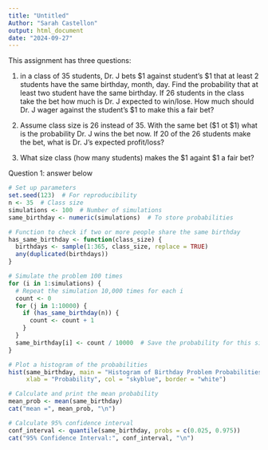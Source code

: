 ```yaml
---
title: "Untitled"
Author: "Sarah Castellon"
output: html_document
date: "2024-09-27"
---
```



This assignment has three questions:  

1. in a class of 35 students, Dr. J bets $1 against student's $1  that at least 2 students have the same birthday, month, day.
Find the probability that at least two student have the same birthday.  If 26 students in the class take the bet how much is Dr. J expected to win/lose.   How much should Dr. J wager against the student's $1 to make this a fair bet?

2. Assume class size is 26 instead of 35.  With the same bet ($1 ot $1) what is the probability Dr. J wins the bet now.  If 20 of the 26 students make the bet, what is Dr. J's expected profit/loss?

3. What size class (how many students) makes the $1 againt $1 a fair bet?

Question 1: answer below   


```r
# Set up parameters
set.seed(123)  # For reproducibility
n <- 35  # Class size
simulations <- 100  # Number of simulations
same_birthday <- numeric(simulations)  # To store probabilities

# Function to check if two or more people share the same birthday
has_same_birthday <- function(class_size) {
  birthdays <- sample(1:365, class_size, replace = TRUE)
  any(duplicated(birthdays))
}

# Simulate the problem 100 times
for (i in 1:simulations) {
  # Repeat the simulation 10,000 times for each i
  count <- 0
  for (j in 1:10000) {
    if (has_same_birthday(n)) {
      count <- count + 1
    }
  }
  same_birthday[i] <- count / 10000  # Save the probability for this simulation
}

# Plot a histogram of the probabilities
hist(same_birthday, main = "Histogram of Birthday Problem Probabilities", 
     xlab = "Probability", col = "skyblue", border = "white")

# Calculate and print the mean probability
mean_prob <- mean(same_birthday)
cat("mean =", mean_prob, "\n")

# Calculate 95% confidence interval
conf_interval <- quantile(same_birthday, probs = c(0.025, 0.975))
cat("95% Confidence Interval:", conf_interval, "\n")
```